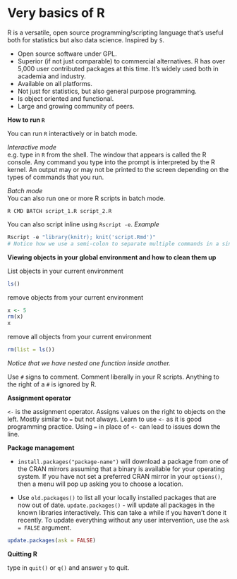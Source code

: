 # Very basics of R

R is a versatile, open source programming/scripting language that's useful both for statistics but also data science. Inspired by `S`.

* Open source software under GPL.
* Superior (if not just comparable) to commercial alternatives. R has over 5,000 user contributed packages at this time. It's widely used both in academia and industry.
* Available on all platforms.
* Not just for statistics, but also general purpose programming.
* Is object oriented and functional.
* Large and growing community of peers.

**How to run `R`**  

You can run `R` interactively or in batch mode.

*Interactive mode*  
e.g. type in `R` from the shell. The window that appears is called the R console. Any command you type into the prompt is interpreted by the R kernel. An output may or may not be printed to the screen depending on the types of commands that you run.

*Batch mode*  
You can also run one or more R scripts in batch mode.

```
R CMD BATCH script_1.R script_2.R
```
You can also script inline using `Rscript -e`. *Example*

```R
Rscript -e "library(knitr); knit('script.Rmd')"
# Notice how we use a semi-colon to separate multiple commands in a single line
```

**Viewing objects in your global environment and how to clean them up**

List objects in your current environment

```R
ls()
```

remove objects from your current environment

```r
x <- 5
rm(x)
x
```

remove all objects from your current environment

```R
rm(list = ls())
```
*Notice that we have nested one function inside another.*

Use `#` signs to comment. Comment liberally in your R scripts. Anything to the right of a `#` is ignored by R. 

**Assignment operator**

`<- ` is the assignment operator. Assigns values on the right to objects on the left. Mostly similar to `=` but not always. Learn to use `<-` as it is good programming practice. Using `=` in place of `<-` can lead to issues down the line.

**Package management**

* `install.packages("package-name")` will download a package from one of the CRAN mirrors assuming that a binary is available for your operating system. If you have not set a preferred CRAN mirror in your `options()`, then a menu will pop up asking you to choose a location.

* Use `old.packages()` to list all your locally installed packages that are now out of date. 
`update.packages()` - will update all packages in the known libraries interactively. This can take a while if you haven't done it recently. To update everything without any user intervention, use the `ask = FALSE` argument.  

```R
update.packages(ask = FALSE)
```



**Quitting R**

type in `quit()` or `q()` and answer `y` to quit.
